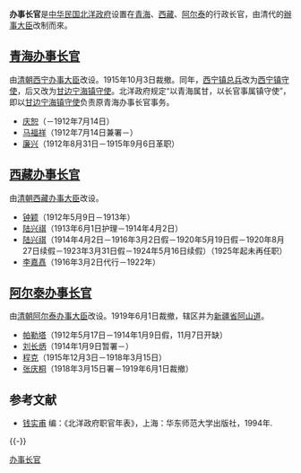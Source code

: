 '''办事长官'''是[[中华民国|中华民国]][[北洋政府|北洋政府]]设置在[[青海|青海]]、[[西藏|西藏]]、[[阿爾泰區域|阿尔泰]]的行政长官，由清代的[[辦事大臣|辦事大臣]]改制而來。

==[[青海办事长官|青海办事长官]]==
由[[清朝|清朝]][[西宁办事大臣|西宁办事大臣]]改设。1915年10月3日裁撤。同年，[[西宁镇|西宁镇]][[总兵|总兵]]改为[[西宁镇守使|西宁镇守使]]，后又改为[[甘边宁海镇守使|甘边宁海镇守使]]。北洋政府规定“以青海属甘，以长官事属镇守使”，即以[[甘边宁海镇守使|甘边宁海镇守使]]负责原青海办事长官事务。
*[[庆恕|庆恕]]（－1912年7月14日）
*[[马福祥|马福祥]]（1912年7月14日兼署－）
*[[廉兴|廉兴]]（1912年8月31日－1915年9月6日革职）

==[[西藏办事长官|西藏办事长官]]==
由[[清朝|清朝]][[西藏办事大臣|西藏办事大臣]]改设。
*[[钟颖|钟颖]]（1912年5月9日－1913年）
*[[陆兴祺|陆兴祺]]（1913年6月1日护理－1914年4月2日）
*[[陆兴祺|陆兴祺]]（1914年4月2日－1916年3月2日假－1920年5月19日假－1920年8月27日续假－1923年3月31日假－1924年5月16日续假）（1925年起未再任职）
*[[李嘉嚞|李嘉嚞]]（1916年3月2日代行－1922年）

==[[阿尔泰办事长官|阿尔泰办事长官]]==
由[[清朝|清朝]][[阿尔泰办事大臣|阿尔泰办事大臣]]改设。1919年6月1日裁撤，辖区并为[[新疆省|新疆省]][[阿山道|阿山道]]。
*[[帕勒塔|帕勒塔]]（1912年5月17日－1914年1月9日假，11月7日开缺）
*[[刘长炳|刘长炳]]（1914年1月9日暂署－）
*[[程克_(1878年)|程克]]（1915年12月3日－1918年3月15日）
*[[张庆桐|张庆桐]]（1918年3月15日署－1919年6月1日裁撤）


== 参考文献 ==
{{Reflist}}
{{refbegin}}
* [[钱实甫|钱实甫]] 编：《北洋政府职官年表》，上海：华东师范大学出版社，1994年.
{{refend}}

{{-}}
{{办事长官}}

[[Category:办事长官|]]